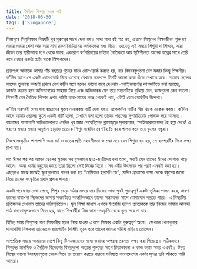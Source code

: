 ```yaml
---
title: নৈতিক শিক্ষার সহজ পাঠ
date: '2018-06-30'
tags: ['Singapore']
---
```

 

সিঙ্গাপুরে শিশুশিক্ষার বিষয়টি খুব গুরুত্বের সাথে দেখা হয়। গাদা গাদা বই পত্র নয়, এখানে শিশুদের শিক্ষাজীবন শুরু হয় মজার মজার খেলা আর আর নানা রকম বৈচিত্র্যময় কর্মকান্ডের মধ্য দিয়ে। যেহেতু এই সময়ে শিশুরা যা শিখবে, সারা জীবন তার স্থায়ীভাবে ছাপ থেকে যাবে, একারণে বর্ণপরিচয়ের চাইতে নৈতিকতা আর সৃষ্টিশীলতা অনেক যত্নের সাথে তৈরি করে দেয়ার একটা চেষ্টা থাকে শিক্ষকদের।

প্রায়শঃই আমাকে আমার পাঁচ বছরের পুত্রের সাথে হোমওয়ার্ক করতে হয়, যার বিষয়বস্তুগুলো বেশ মজার কিন্তু শিক্ষনীয়। ক’দিন আগে সে একটা হোমওয়ার্ক নিয়ে এসেছে যেখানে কমপক্ষে তিনটি ভালো কাজ এঁকে দেখাতে হবে। আমার ছেলের বয়সের তুলনায় কাজটা প্রথমে বেশ কঠিন মনে হলেও ভালো করে দেখলাম এসাইনমেণ্টের কাগজটিতে বলা হয়েছে, কাজটা করতে হবে অভিভাবকের সাহায্য নিয়ে এবং অভিভাবক যেন তার সন্তানটিকে বুঝিয়ে দেন, কাজগুলো কেন ভালো। শিক্ষার্থী যেন নৈতিক শিক্ষার প্রথম পাঠটা বাবা-মায়ের কাছ থেকেই পায়, এটাই হোমওয়ার্কটির উদ্দেশ্য।

ক’দিন পরপরই দেখা যায় বাচ্চাদের স্কুলে নানারকম পার্টি দেয়া হয়। একেকদিন পার্টির থিম থাকে একেক রকম। ক’দিন আগে আমার ছেলের স্কুলে একটা পার্টি হলো, যেখানে বলা হলো তাদের পছন্দের সুপারহিরোর পোষাক পরে আসতে। বাচ্চাদের পাশাপাশি অভিভাবকরাও সেদিন খুব মজা পেয়েছিলেন ক্লাশজুড়ে সুপারম্যান, স্পাইডারম্যানদের হৈ হল্লা দেখে! এ ধরণের মজার মজার অনুষ্ঠান ছাড়াও প্রত্যেক শিশুর জন্মদিন বেশ হৈ চৈ করে পালন করে তার স্কুলের বন্ধুরা।

নিজস্ব সংস্কৃতির পাশাপাশি অন্য ধর্ম ও মতের প্রতি সহনশীলতা ও শ্রদ্ধা নয়ে যেন শিশুরা বড় হয়, সে ব্যাপারটির দিকে লক্ষ্য রাখা হয়।

গত ঈদের পর পর আমার ছেলের স্কুলের সব মুসলমান ছাত্র-ছাত্রীদের বলা হলো, সবাই যেন তাদের ঈদের পোশাক পড়ে আসে। অন্য ধর্মের বন্ধুদের কাছে তারা ছিলো সেই দিনের হিরো। সব ধর্মীয় উৎসবের পর পরই এমনটা করা হয়। এছাড়াও মাঝে মাঝেই স্কুলগুলোতে পালন করা হয় “রেসিয়াল হারমনি ডে”, যেদিন প্রত্যেকে বাসা থেকে বন্ধুদের জন্যে নিয়ে তাদের সংস্কৃতির প্রধান প্রধান খাবার।

একটা গবেষণায় দেখা গেছে, শিশুর বেড়ে ওঠার সময়ে তার নিজের ভাষা খুবই গুরুত্বপূর্ণ একটা ভূমিকা পালন করে, কারণ তাদের বাবা-মা নিজেদের ভাষায় সবচাইতে আন্তরিকভাবে তাদের সন্তানদের সাথে যোগাযোগ করতে পারে। এ বিষয়টির প্রতিফলন দেখলাম তাদের পাঠ্যসূচিতেও। মূল শিক্ষা মাধ্যম এখানে ইংরেজি হলেও প্রত্যেককে তার নিজের ভাষায় আলাদা পাঠ বাধ্যতামূলকভাবে নিতে হয়, যাতে শিক্ষার্থীরা নিজ ভাষা-সংস্কৃতি থেকে দূরে সরে না যায়।

বিভিন্ন সময় শিশুদের নানা শিক্ষানীয় স্থানে নিয়ে যাওয়া এখানে শিক্ষার একটা গুরুত্বপূর্ণ অংশ। সেখানে খেলাধুলার পাশাপাশি শিক্ষকরা তাদেরকে জায়গাটির বৈশিষ্ট্য তুলে ধরে তাদের জানার পরিধি বাড়িয়ে তোলেন।

সাম্প্রতিক সময়ে আমাদের দেশে কিছু টিনএজারদের মধ্যে ভয়াবহ অপরাধ প্রবনতা লক্ষ্য করা গিয়েছে। সঠিকভাবে শিশুদের মানসিক ও নৈতিক বিকেশের বিষয়গুলো অত্যন্ত গুরুত্বের সাথে চিন্তাভাবনা ও কাজ করার সময় এখনই। উন্নত বিশ্বের ভালো উদাহরণগুলো থেকে শিখে তা প্রয়োগ করতে পারলে ভবিষ্যত বাংলাদেশের একটা সুন্দর ছবি আঁকতে পারি আমরা।